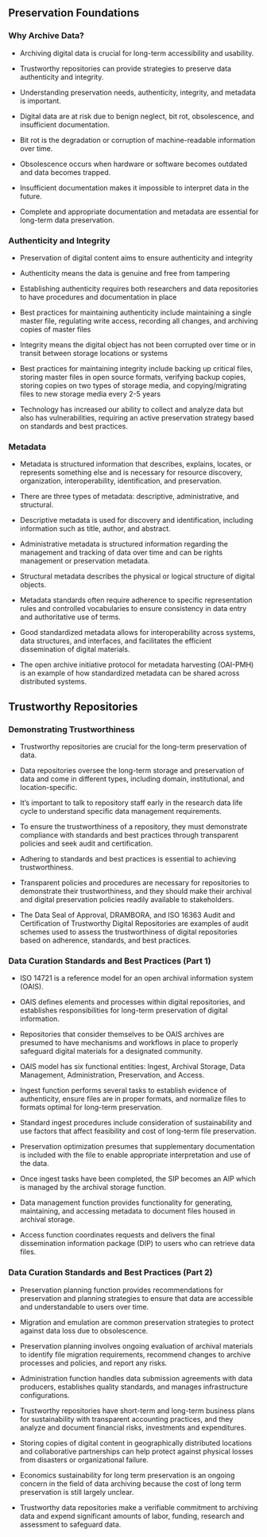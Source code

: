 ## **Preservation Foundations**

### Why Archive Data?

-   Archiving digital data is crucial for long-term accessibility and usability.

-   Trustworthy repositories can provide strategies to preserve data authenticity and integrity.

-   Understanding preservation needs, authenticity, integrity, and metadata is important.

-   Digital data are at risk due to benign neglect, bit rot, obsolescence, and insufficient documentation.

-   Bit rot is the degradation or corruption of machine-readable information over time.

-   Obsolescence occurs when hardware or software becomes outdated and data becomes trapped.

-   Insufficient documentation makes it impossible to interpret data in the future.

-   Complete and appropriate documentation and metadata are essential for long-term data preservation.

### Authenticity and Integrity

-   Preservation of digital content aims to ensure authenticity and integrity

-   Authenticity means the data is genuine and free from tampering

-   Establishing authenticity requires both researchers and data repositories to have procedures and documentation in place

-   Best practices for maintaining authenticity include maintaining a single master file, regulating write access, recording all changes, and archiving copies of master files

-   Integrity means the digital object has not been corrupted over time or in transit between storage locations or systems

-   Best practices for maintaining integrity include backing up critical files, storing master files in open source formats, verifying backup copies, storing copies on two types of storage media, and copying/migrating files to new storage media every 2-5 years

-   Technology has increased our ability to collect and analyze data but also has vulnerabilities, requiring an active preservation strategy based on standards and best practices.

### Metadata

-   Metadata is structured information that describes, explains, locates, or represents something else and is necessary for resource discovery, organization, interoperability, identification, and preservation.

-   There are three types of metadata: descriptive, administrative, and structural.

-   Descriptive metadata is used for discovery and identification, including information such as title, author, and abstract.

-   Administrative metadata is structured information regarding the management and tracking of data over time and can be rights management or preservation metadata.

-   Structural metadata describes the physical or logical structure of digital objects.

-   Metadata standards often require adherence to specific representation rules and controlled vocabularies to ensure consistency in data entry and authoritative use of terms.

-   Good standardized metadata allows for interoperability across systems, data structures, and interfaces, and facilitates the efficient dissemination of digital materials.

-   The open archive initiative protocol for metadata harvesting (OAI-PMH) is an example of how standardized metadata can be shared across distributed systems.

## **Trustworthy Repositories**

### Demonstrating Trustworthiness

-   Trustworthy repositories are crucial for the long-term preservation of data.

-   Data repositories oversee the long-term storage and preservation of data and come in different types, including domain, institutional, and location-specific.

-   It's important to talk to repository staff early in the research data life cycle to understand specific data management requirements.

-   To ensure the trustworthiness of a repository, they must demonstrate compliance with standards and best practices through transparent policies and seek audit and certification.

-   Adhering to standards and best practices is essential to achieving trustworthiness.

-   Transparent policies and procedures are necessary for repositories to demonstrate their trustworthiness, and they should make their archival and digital preservation policies readily available to stakeholders.

-   The Data Seal of Approval, DRAMBORA, and ISO 16363 Audit and Certification of Trustworthy Digital Repositories are examples of audit schemes used to assess the trustworthiness of digital repositories based on adherence, standards, and best practices.

### Data Curation Standards and Best Practices (Part 1)

-   ISO 14721 is a reference model for an open archival information system (OAIS).

-   OAIS defines elements and processes within digital repositories, and establishes responsibilities for long-term preservation of digital information.

-   Repositories that consider themselves to be OAIS archives are presumed to have mechanisms and workflows in place to properly safeguard digital materials for a designated community.

-   OAIS model has six functional entities: Ingest, Archival Storage, Data Management, Administration, Preservation, and Access.

-   Ingest function performs several tasks to establish evidence of authenticity, ensure files are in proper formats, and normalize files to formats optimal for long-term preservation.

-   Standard ingest procedures include consideration of sustainability and use factors that affect feasibility and cost of long-term file preservation.

-   Preservation optimization presumes that supplementary documentation is included with the file to enable appropriate interpretation and use of the data.

-   Once ingest tasks have been completed, the SIP becomes an AIP which is managed by the archival storage function.

-   Data management function provides functionality for generating, maintaining, and accessing metadata to document files housed in archival storage.

-   Access function coordinates requests and delivers the final dissemination information package (DIP) to users who can retrieve data files.

### Data Curation Standards and Best Practices (Part 2)

-   Preservation planning function provides recommendations for preservation and planning strategies to ensure that data are accessible and understandable to users over time.

-   Migration and emulation are common preservation strategies to protect against data loss due to obsolescence.

-   Preservation planning involves ongoing evaluation of archival materials to identify file migration requirements, recommend changes to archive processes and policies, and report any risks.

-   Administration function handles data submission agreements with data producers, establishes quality standards, and manages infrastructure configurations.

-   Trustworthy repositories have short-term and long-term business plans for sustainability with transparent accounting practices, and they analyze and document financial risks, investments and expenditures.

-   Storing copies of digital content in geographically distributed locations and collaborative partnerships can help protect against physical losses from disasters or organizational failure.

-   Economics sustainability for long term preservation is an ongoing concern in the field of data archiving because the cost of long term preservation is still largely unclear.

-   Trustworthy data repositories make a verifiable commitment to archiving data and expend significant amounts of labor, funding, research and assessment to safeguard data.

